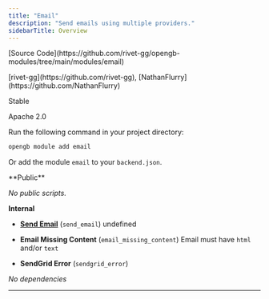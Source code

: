 ```yaml
---
title: "Email"
description: "Send emails using multiple providers."
sidebarTitle: Overview
---
```



<Tabs>
<Tab title="Metadata">

<p>
  <span style={{ display: 'inline-block', width: '26px' }}><Icon icon="git-alt"/></span>
  <span>[Source Code](https://github.com/rivet-gg/opengb-modules/tree/main/modules/email)</span>
</p>



<p>
  <span style={{ display: 'inline-block', width: '26px' }}><Icon icon="user"/></span>
  <span>[rivet-gg](https://github.com/rivet-gg), [NathanFlurry](https://github.com/NathanFlurry)</span>
</p>



<p>
  <span style={{ display: 'inline-block', width: '26px' }}><Icon icon="square-info"/></span>
  <span>Stable</span>
</p>



<p>
  <span style={{ display: 'inline-block', width: '26px' }}><Icon icon="file-certificate"/></span>
  <span>Apache 2.0</span>
</p>





</Tab>

<Tab title="Install">
Run the following command in your project directory:

```bash
opengb module add email
```

Or add the module `email` to your `backend.json`.
</Tab>

<Tab title="1 Scripts">
**Public**

_No public scripts._

**Internal** 


- **[Send Email](/modules/email/scripts/send_email)** (`send_email`) undefined

</Tab>


<Tab title="2 Errors">

- **Email Missing Content** (`email_missing_content`) Email must have `html` and/or `text`


- **SendGrid Error** (`sendgrid_error`) 

</Tab>


<Tab title="0 Dependencies">

_No dependencies_

</Tab>
</Tabs>

---


